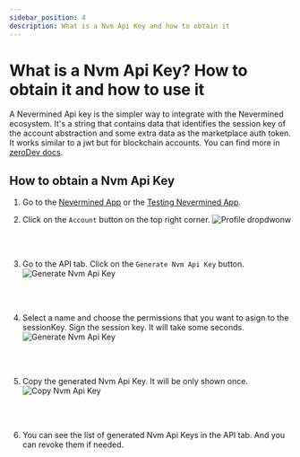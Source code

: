```yaml
---
sidebar_position: 4
description: What is a Nvm Api Key and how to obtain it
---
```


# What is a Nvm Api Key? How to obtain it and how to use it

A Nevermined Api key is the simpler way to integrate with the Nevermined ecosystem. It's a string
that contains data that identifies the session key of the account abstraction and some extra data as
the marketplace auth token. It works similar to a jwt but for blockchain accounts. You can find more
in [zeroDev docs](https://docs.zerodev.app/sdk/advanced/session-keys).

## How to obtain a Nvm Api Key

1. Go to the [Nevermined App](https://nevermined.app/) or the
   [Testing Nevermined App](https://testing.nevermined.app/).

2. Click on the `Account` button on the top right corner.
   ![Profile dropdwonw](/images/tutorials/integration/NVM_api_key_profile_dropdown.png)

<br />
<br />

3. Go to the API tab. Click on the `Generate Nvm Api Key` button.
   ![Generate Nvm Api Key](/images/tutorials/integration/NVM_api_key_generation_page.png)

<br />
<br />

4. Select a name and choose the permissions that you want to asign to the sessionKey. Sign the
   session key. It will take some seconds.
   ![Generate Nvm Api Key](/images/tutorials/integration/NVM_api_key_generation_page2.png)

<br />
<br />

5. Copy the generated Nvm Api Key. It will be only shown once.
   ![Copy Nvm Api Key](/images/tutorials/integration/NVM_api_key_copy.png) <br/>

<br />
<br />

6. You can see the list of generated Nvm Api Keys in the API tab. And you can revoke them if needed.

<br />
<br />

